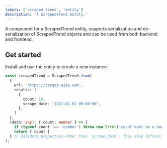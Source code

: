 ```yaml
---
labels: ['scraped trend', 'entity']
description: 'A ScrapedTrend entity.'
---
```


A component for a ScrapedTrend entity, supports serialization and de-serialization of ScrapedTrend objects and can be used from
both backend and frontend.

## Get started

Install and use the entity to create a new instance:

```ts
const scrapedTrend = ScrapedTrend.from(
  {
    url: 'https://target-site.com',
    results: [
      {
        count: 10,
        scrape_date: '2021-01-01 00:00:00',
      },
    ]
  },
  (data: any): { count: number } => {
    if (typeof count !== 'number') throw new Error('count must be a number')
    return { count }
  } // Validate properties other than `scrape_date`. This also defines data type of ScrapedTrend automatically.
);
```
